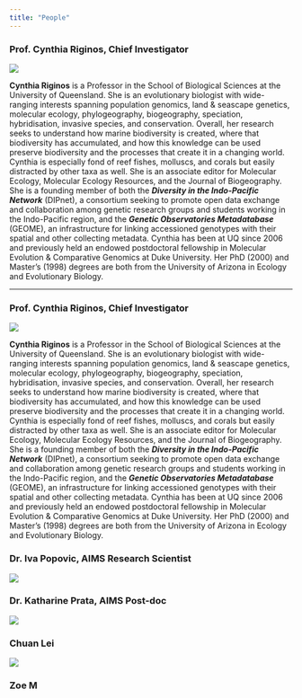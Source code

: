```yaml
---
title: "People"
---
```


::: {.animate__animated .animate__fadeIn .animate__faster .animate__delay-0s}

### Prof. Cynthia Riginos, Chief Investigator

::: {layout="[ 30, 70 ]"}
::: {#first-column}
![](photos/cynthia.jpg)
:::

::: {#second-column column.width="70%"}
**Cynthia Riginos** is a Professor in the School of Biological Sciences at the University of Queensland. She is an evolutionary biologist with wide-ranging interests spanning population genomics, land & seascape genetics, molecular ecology, phylogeography, biogeography, speciation, hybridisation, invasive species, and conservation. Overall, her research seeks to understand how marine biodiversity is created, where that biodiversity has accumulated, and how this knowledge can be used preserve biodiversity and the processes that create it in a changing world. Cynthia is especially fond of reef fishes, molluscs, and corals but easily distracted by other taxa as well. She is an associate editor for Molecular Ecology, Molecular Ecology Resources, and the Journal of Biogeography. She is a founding member of both the ***Diversity in the Indo-Pacific Network*** (DIPnet), a consortium seeking to promote open data exchange and collaboration among genetic research groups and students working in the Indo-Pacific region, and the ***Genetic Observatories Metadatabase*** (GEOME), an infrastructure for linking accessioned genotypes with their spatial and other collecting metadata. Cynthia has been at UQ since 2006 and previously held an endowed postdoctoral fellowship in Molecular Evolution & Comparative Genomics at Duke University. Her PhD (2000) and Master’s (1998) degrees are both from the University of Arizona in Ecology and Evolutionary Biology.
:::
:::
:::

------------------------------------------------------------------------

::: {.animate__animated .animate__fadeIn .animate__faster .animate__delay-0s}

### Prof. Cynthia Riginos, Chief Investigator

::: {layout="[ 30, 70 ]"}
::: {#first-column}
![](photos/cynthia.jpg)
:::

::: {#second-column column.width="70%"}
**Cynthia Riginos** is a Professor in the School of Biological Sciences at the University of Queensland. She is an evolutionary biologist with wide-ranging interests spanning population genomics, land & seascape genetics, molecular ecology, phylogeography, biogeography, speciation, hybridisation, invasive species, and conservation. Overall, her research seeks to understand how marine biodiversity is created, where that biodiversity has accumulated, and how this knowledge can be used preserve biodiversity and the processes that create it in a changing world. Cynthia is especially fond of reef fishes, molluscs, and corals but easily distracted by other taxa as well. She is an associate editor for Molecular Ecology, Molecular Ecology Resources, and the Journal of Biogeography. She is a founding member of both the ***Diversity in the Indo-Pacific Network*** (DIPnet), a consortium seeking to promote open data exchange and collaboration among genetic research groups and students working in the Indo-Pacific region, and the ***Genetic Observatories Metadatabase*** (GEOME), an infrastructure for linking accessioned genotypes with their spatial and other collecting metadata. Cynthia has been at UQ since 2006 and previously held an endowed postdoctoral fellowship in Molecular Evolution & Comparative Genomics at Duke University. Her PhD (2000) and Master’s (1998) degrees are both from the University of Arizona in Ecology and Evolutionary Biology.
:::
:::
:::





### Dr. Iva Popovic, AIMS Research Scientist

![](photos/iva.jpg)

### Dr. Katharine Prata, AIMS Post-doc

![](photos/kat.jpg)

<!-- ### Dr. Holland Elder, AIMS Post-doc -->

<!-- ### Magena Marzonie -->

### Chuan Lei

![](photos/cynthia.jpg)

### Zoe M


